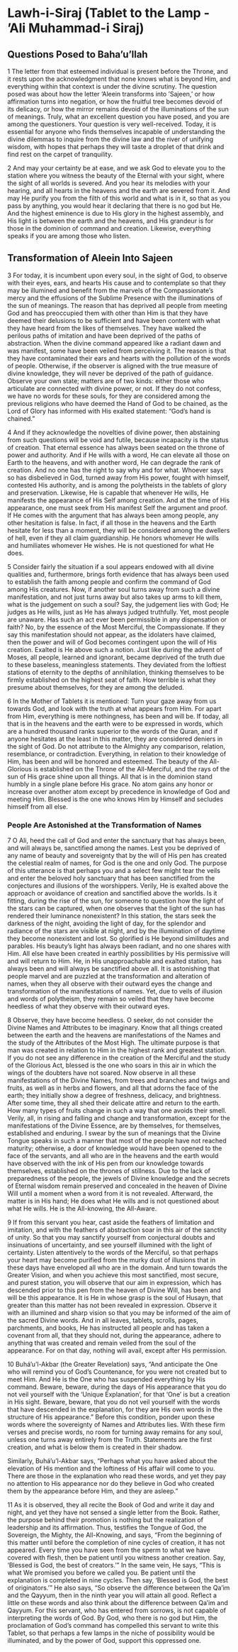 # Lawh-i-Siraj (Tablet to the Lamp - 'Ali Muhammad-i Siraj) {#sec-lawh-i-siraj .unnumbered}

## Questions Posed to Baha'u'llah

1 The letter from that esteemed individual is present before the Throne, and it rests upon the acknowledgment that none knows what is beyond Him, and everything within that context is under the divine scrutiny. The question posed was about how the letter 'Aleein transforms into 'Sajeen,' or how affirmation turns into negation, or how the fruitful tree becomes devoid of its delicacy, or how the mirror remains devoid of the illuminations of the sun of meanings. Truly, what an excellent question you have posed, and you are among the questioners. Your question is very well-received. Today, it is essential for anyone who finds themselves incapable of understanding the divine dilemmas to inquire from the divine law and the river of unifying wisdom, with hopes that perhaps they will taste a droplet of that drink and find rest on the carpet of tranquility.

2 And may your certainty be at ease, and we ask God to elevate you to the station where you witness the beauty of the Eternal with your sight, where the sight of all worlds is severed. And you hear its melodies with your hearing, and all hearts in the heavens and the earth are severed from it. And may He purify you from the filth of this world and what is in it, so that as you pass by anything, you would hear it declaring that there is no god but He. And the highest eminence is due to His glory in the highest assembly, and His light is between the earth and the heavens, and His grandeur is for those in the dominion of command and creation. Likewise, everything speaks if you are among those who listen.

## Transformation of Aleein Into Sajeen

3 For today, it is incumbent upon every soul, in the sight of God, to observe with their eyes, ears, and hearts His cause and to contemplate so that they may be illumined and benefit from the marvels of the Compassionate's mercy and the effusions of the Sublime Presence with the illuminations of the sun of meanings. The reason that has deprived all people from meeting God and has preoccupied them with other than Him is that they have deemed their delusions to be sufficient and have been content with what they have heard from the likes of themselves. They have walked the perilous paths of imitation and have been deprived of the paths of abstraction. When the divine command appeared like a radiant dawn and was manifest, some have been veiled from perceiving it. The reason is that they have contaminated their ears and hearts with the pollution of the words of people. Otherwise, if the observer is aligned with the true measure of divine knowledge, they will never be deprived of the path of guidance. Observe your own state; matters are of two kinds: either those who articulate are connected with divine power, or not. If they do not confess, we have no words for these souls, for they are considered among the previous religions who have deemed the Hand of God to be chained, as the Lord of Glory has informed with His exalted statement: "God's hand is chained."

4 And if they acknowledge the novelties of divine power, then abstaining from such questions will be void and futile, because incapacity is the status of creation. That eternal essence has always been seated on the throne of power and authority. And if He wills with a word, He can elevate all those on Earth to the heavens, and with another word, He can degrade the rank of creation. And no one has the right to say why and for what. Whoever says so has disbelieved in God, turned away from His power, fought with himself, contested His authority, and is among the polytheists in the tablets of glory and preservation. Likewise, He is capable that whenever He wills, He manifests the appearance of His Self among creation. And at the time of His appearance, one must seek from His manifest Self the argument and proof. If He comes with the argument that has always been among people, any other hesitation is false. In fact, if all those in the heavens and the Earth hesitate for less than a moment, they will be considered among the dwellers of hell, even if they all claim guardianship. He honors whomever He wills and humiliates whomever He wishes. He is not questioned for what He does.

5 Consider fairly the situation if a soul appears endowed with all divine qualities and, furthermore, brings forth evidence that has always been used to establish the faith among people and confirm the command of God among His creatures. Now, if another soul turns away from such a divine manifestation, and not just turns away but also takes up arms to kill them, what is the judgement on such a soul? Say, the judgement lies with God; He judges as He wills, just as He has always judged truthfully. Yet, most people are unaware. Has such an act ever been permissible in any dispensation or faith? No, by the essence of the Most Merciful, the Compassionate. If they say this manifestation should not appear, as the idolaters have claimed, then the power and will of God becomes contingent upon the will of His creation. Exalted is He above such a notion. Just like during the advent of Moses, all people, learned and ignorant, became deprived of the truth due to these baseless, meaningless statements. They deviated from the loftiest stations of eternity to the depths of annihilation, thinking themselves to be firmly established on the highest seat of faith. How terrible is what they presume about themselves, for they are among the deluded.

6 In the Mother of Tablets it is mentioned: Turn your gaze away from us towards God, and look with the truth at what appears from Him. For apart from Him, everything is mere nothingness, has been and will be. If today, all that is in the heavens and the earth were to be expressed in words, which are a hundred thousand ranks superior to the words of the Quran, and if anyone hesitates at the least in this matter, they are considered deniers in the sight of God. Do not attribute to the Almighty any comparison, relation, resemblance, or contradiction. Everything, in relation to their knowledge of Him, has been and will be honored and esteemed. The beauty of the All-Glorious is established on the Throne of the All-Merciful, and the rays of the sun of His grace shine upon all things. All that is in the dominion stand humbly in a single plane before His grace. No atom gains any honor or increase over another atom except by precedence in knowledge of God and meeting Him. Blessed is the one who knows Him by Himself and secludes himself from all else.

### People Are Astonished at the Transformation of Names

7 O Ali, heed the call of God and enter the sanctuary that has always been, and will always be, sanctified among the names. Lest you be deprived of any name of beauty and sovereignty that by the will of His pen has created the celestial realm of names, for God is the one and only God. The purpose of this utterance is that perhaps you and a select few might tear the veils and enter the beloved holy sanctuary that has been sanctified from the conjectures and illusions of the worshippers. Verily, He is exalted above the approach or avoidance of creation and sanctified above the worlds. Is it fitting, during the rise of the sun, for someone to question how the light of the stars can be captured, when one observes that the light of the sun has rendered their luminance nonexistent? In this station, the stars seek the darkness of the night, avoiding the light of day, for the splendor and radiance of the stars are visible at night, and by the illumination of daytime they become nonexistent and lost. So glorified is He beyond similitudes and parables. His beauty's light has always been radiant, and no one shares with Him. All else have been created in earthly possibilities by His permissive will and will return to Him. He, in His unapproachable and exalted station, has always been and will always be sanctified above all. It is astonishing that people marvel and are puzzled at the transformation and alteration of names, when they all observe with their outward eyes the change and transformation of the manifestations of names. Yet, due to veils of illusion and words of polytheism, they remain so veiled that they have become heedless of what they observe with their outward eyes.

8 Observe, they have become heedless. O seeker, do not consider the Divine Names and Attributes to be imaginary. Know that all things created between the earth and the heavens are manifestations of the Names and the study of the Attributes of the Most High. The ultimate purpose is that man was created in relation to Him in the highest rank and greatest station. If you do not see any difference in the creation of the Merciful and the study of the Glorious Act, blessed is the one who soars in this air in which the wings of the doubters have not soared. Now observe in all these manifestations of the Divine Names, from trees and branches and twigs and fruits, as well as in herbs and flowers, and all that adorns the face of the earth; they initially show a degree of freshness, delicacy, and brightness. After some time, they all shed their delicate attire and return to the earth. How many types of fruits change in such a way that one avoids their smell. Verily, all, in rising and falling and change and transformation, except for the manifestations of the Divine Essence, are by themselves, for themselves, established and enduring. I swear by the sun of meanings that the Divine Tongue speaks in such a manner that most of the people have not reached maturity; otherwise, a door of knowledge would have been opened to the face of the servants, and all who are in the heavens and the earth would have observed with the ink of His pen from our knowledge towards themselves, established on the thrones of stillness. Due to the lack of preparedness of the people, the jewels of Divine knowledge and the secrets of Eternal wisdom remain preserved and concealed in the heaven of Divine Will until a moment when a word from it is not revealed. Afterward, the matter is in His hand; He does what He wills and is not questioned about what He wills. He is the All-knowing, the All-Aware.

9 If from this servant you hear, cast aside the feathers of limitation and imitation, and with the feathers of abstraction soar in this air of the sanctity of unity. So that you may sanctify yourself from conjectural doubts and insinuations of uncertainty, and see yourself illumined with the light of certainty. Listen attentively to the words of the Merciful, so that perhaps your heart may become purified from the murky dust of illusions that in these days have enveloped all who are in the domain. And turn towards the Greater Vision, and when you achieve this most sanctified, most secure, and purest station, you will observe that our aim in expression, which has descended prior to this pen from the heaven of Divine Will, has been and will be this appearance. It is He in whose grasp is the soul of Husayn, that greater than this matter has not been revealed in expression. Observe it with an illumined and sharp vision so that you may be informed of the aim of the sacred Divine words. And in all leaves, tablets, scrolls, pages, parchments, and books, He has instructed all people and has taken a covenant from all, that they should not, during the appearance, adhere to anything that was created and remain veiled from the soul of the appearance. For on that day, nothing will avail, except after His permission.

10 Buhá'u'l-Akbar (the Greater Revelation) says, "And anticipate the One who will remind you of God's Countenance, for you were not created but to meet Him. And He is the One who has suspended everything by His command. Beware, beware, during the days of His appearance that you do not veil yourself with the 'Unique Explanation', for that 'One' is but a creation in His sight. Beware, beware, that you do not veil yourself with the words that have descended in the explanation, for they are His own words in the structure of His appearance." Before this condition, ponder upon these words where the sovereignty of Names and Attributes lies. With these firm verses and precise words, no room for turning away remains for any soul, unless one turns away entirely from the Truth. Statements are the first creation, and what is below them is created in their shadow.

Similarly, Buhá'u'l-Akbar says, "Perhaps what you have asked about the elevation of His mention and the loftiness of His affair will come to you. There are those in the explanation who read these words, and yet they pay no attention to His appearance nor do they believe in God who created them by the appearance before Him, and they are asleep."

11 As it is observed, they all recite the Book of God and write it day and night, and yet they have not sensed a single letter from the Book. Rather, the purpose behind their promotion is nothing but the realization of leadership and its affirmation. Thus, testifies the Tongue of God, the Sovereign, the Mighty, the All-Knowing, and says, "From the beginning of this matter until before the completion of nine cycles of creation, it has not appeared. Every time you have seen from the sperm to what we have covered with flesh, then be patient until you witness another creation. Say, 'Blessed is God, the best of creators.'" In the same vein, He says, "This is what We promised you before we called you. Be patient until the explanation is completed in nine cycles. Then say, 'Blessed is God, the best of originators.'" He also says, "So observe the difference between the Qa'im and the Qayyum, then in the ninth year you will attain all good. Reflect a little on these words and also think about the difference between Qa'im and Qayyum. For this servant, who has entered from sorrows, is not capable of interpreting the words of God. By God, who there is no god but Him, the proclamation of God's command has compelled this servant to write this Tablet, so that perhaps a few lamps in the niche of possibility would be illuminated, and by the power of God, support this oppressed one.
